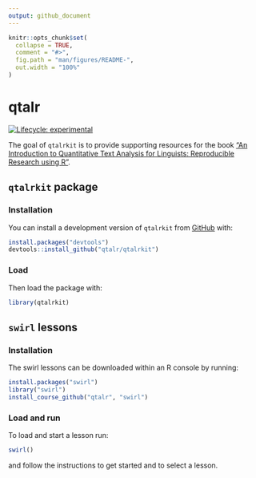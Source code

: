 ```yaml
---
output: github_document
---
```


<!-- README.md is generated from README.Rmd. Please edit that file -->

```r
knitr::opts_chunk$set(
  collapse = TRUE,
  comment = "#>",
  fig.path = "man/figures/README-",
  out.width = "100%"
)
```

# qtalr

<!-- badges: start -->
[![Lifecycle: experimental](https://img.shields.io/badge/lifecycle-experimental-orange.svg)](https://lifecycle.r-lib.org/articles/stages.html#experimental)
<!-- badges: end -->

The goal of `qtalrkit` is to provide supporting resources for the book ["An Introduction to Quantitative Text Analysis for Linguists: Reproducible Research using R"](https://qtalr.github.io/book/).

## `qtalrkit` package

### Installation

<!-- You can install the released version of qtalrkit from [CRAN](https://CRAN.R-project.org) with: -->

You can install a development version of `qtalrkit` from [GitHub](https://github.com/) with:

```r
install.packages("devtools")
devtools::install_github("qtalr/qtalrkit")
```

### Load

Then load the package with:

```r
library(qtalrkit)
```

## `swirl` lessons

### Installation 

The swirl lessons can be downloaded within an R console by running:

```r
install.packages("swirl")
library("swirl")
install_course_github("qtalr", "swirl")
```

### Load and run

To load and start a lesson run: 

```r
swirl()
```

and follow the instructions to get started and to select a lesson.
